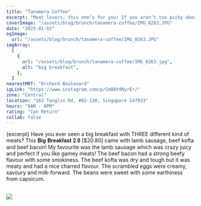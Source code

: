 ```yaml
---
title: "Tanamera Coffee"
excerpt: "Meat lovers, this one’s for you! If you aren’t too picky about the quality and prefer a big hearty meaty breakfast, you have to check out big breakfast"
coverImage: "/assets/blog/brunch/tanamera-coffee/IMG_8263.JPG"
date: "2023-01-03"
ogImage:
  url: "/assets/blog/brunch/tanamera-coffee/IMG_8263.JPG"
imgArray:
  [
    {
      url: "/assets/blog/brunch/tanamera-coffee/IMG_8263.jpg",
      alt: "big breakfast",
    },
  ]
nearestMRT: "Orchard Boulevard"
igLink: "https://www.instagram.com/p/Cm88YdNyrEr/"
zone: "Central"
location: "163 Tanglin Rd, #02-130, Singapore 247933"
hours: "8AM - 8PM"
rating: "Can Return"
collab: false
---
```


{excerpt} Have you ever seen a big breakfast with THREE different kind of meats? This 𝐁𝐢𝐠 𝐁𝐫𝐞𝐚𝐤𝐟𝐚𝐬𝐭 𝟐.𝟎 [$20.80] came with lamb sausage, beef kofta and beef bacon! My favourite was the lamb sausage which was crazy juicy and perfect if you like gamey meats! The beef bacon had a strong beefy flavour with some smokiness. The beef kofta was dry and tough but it was meaty and had a nice charred flavour. The scrambled eggs were creamy, savoury and milk-forward. The beans were sweet with some earthiness from capsicum.

<br />
<img
  src={`/assets/blog/brunch/tanamera-coffee/IMG_8264.jpg`}
  className="space-discrepancy"
/>
